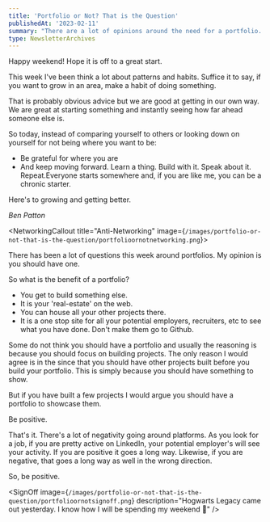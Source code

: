 ```yaml
---
title: 'Portfolio or Not? That is the Question'
publishedAt: '2023-02-11'
summary: "There are a lot of opinions around the need for a portfolio. Let's discuss."
type: NewsletterArchives
---
```


Happy weekend! Hope it is off to a great start.

This week I've been think a lot about patterns and habits. Suffice it to say, if you want to grow in an area, make a habit of doing something.

That is probably obvious advice but we are good at getting in our own way. We are great at starting something and instantly seeing how far ahead someone else is.

So today, instead of comparing yourself to others or looking down on yourself for not being where you want to be:

- Be grateful for where you are
- And keep moving forward. Learn a thing. Build with it. Speak about it. Repeat.Everyone starts somewhere and, if you are like me, you can be a chronic starter.

Here's to growing and getting better.

_Ben Patton_

<NetworkingCallout title="Anti-Networking" image={`/images/portfolio-or-not-that-is-the-question/portfolioornotnetworking.png`}>

There has been a lot of questions this week around portfolios. My opinion is you should have one.

So what is the benefit of a portfolio?

- You get to build something else.
- It is your 'real-estate' on the web.
- You can house all your other projects there.
- It is a one stop site for all your potential employers, recruiters, etc to see what you have done. Don't make them go to Github.

Some do not think you should have a portfolio and usually the reasoning is because you should focus on building projects. The only reason I would agree is in the since that you should have other projects built before you build your portfolio. This is simply because you should have something to show.

But if you have built a few projects I would argue you should have a portfolio to showcase them.

</NetworkingCallout>

<LinkedInCallout>
Be positive.

That's it. There's a lot of negativity going around platforms. As you look for a job, if you are pretty active on LinkedIn, your potential employer's will see your activity. If you are positive it goes a long way. Likewise, if you are negative, that goes a long way as well in the wrong direction.

So, be positive.

</LinkedInCallout>

<SignOff
  image={`/images/portfolio-or-not-that-is-the-question/portfolioornotsignoff.png`}
  description="Hogwarts Legacy came out yesterday. I know how I will be spending my weekend 🎉"
/>
